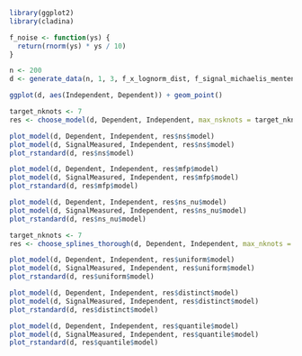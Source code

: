 ```r
library(ggplot2)
library(cladina)

f_noise <- function(ys) {
  return(rnorm(ys) * ys / 10)
}

n <- 200
d <- generate_data(n, 1, 3, f_x_lognorm_dist, f_signal_michaelis_menten, f_noise)
```

```r
ggplot(d, aes(Independent, Dependent)) + geom_point()
```

```r
target_nknots <- 7
res <- choose_model(d, Dependent, Independent, max_nsknots = target_nknots)

plot_model(d, Dependent, Independent, res$ns$model)
plot_model(d, SignalMeasured, Independent, res$ns$model)
plot_rstandard(d, res$ns$model)

plot_model(d, Dependent, Independent, res$mfp$model)
plot_model(d, SignalMeasured, Independent, res$mfp$model)
plot_rstandard(d, res$mfp$model)

plot_model(d, Dependent, Independent, res$ns_nu$model)
plot_model(d, SignalMeasured, Independent, res$ns_nu$model)
plot_rstandard(d, res$ns_nu$model)
```

```r
target_nknots <- 7
res <- choose_splines_thorough(d, Dependent, Independent, max_nknots = target_nknots)

plot_model(d, Dependent, Independent, res$uniform$model)
plot_model(d, SignalMeasured, Independent, res$uniform$model)
plot_rstandard(d, res$uniform$model)

plot_model(d, Dependent, Independent, res$distinct$model)
plot_model(d, SignalMeasured, Independent, res$distinct$model)
plot_rstandard(d, res$distinct$model)

plot_model(d, Dependent, Independent, res$quantile$model)
plot_model(d, SignalMeasured, Independent, res$quantile$model)
plot_rstandard(d, res$quantile$model)
```
